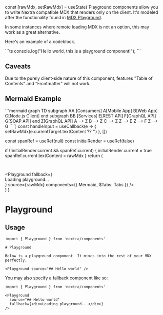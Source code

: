 
  const [rawMdx, setRawMdx] = useState(`Playground components allow you to write Nextra compatible MDX that renders only on the client. It's modeled after the functionality found in [MDX Playground](https://mdxjs.com/playground).

In some instances where remote loading MDX is not an option, this may work as a great alternative.

Here's an example of a codeblock.

\`\`\`ts
console.log("Hello world, this is a playground component!");
\`\`\`

## Caveats

Due to the purely client-side nature of this component, features "Table of Contents" and "Frontmatter" will not work.

## Mermaid Example

\`\`\`mermaid
graph TD
subgraph AA [Consumers]
A[Mobile App]
B[Web App]
C[Node.js Client]
end
subgraph BB [Services]
E[REST API]
F[GraphQL API]
G[SOAP API]
end
Z[GraphQL API]
A --> Z
B --> Z
C --> Z
Z --> E
Z --> F
Z --> G
\`\`\``)
  const handleInput = useCallback(e => {
    setRawMdx(e.currentTarget.textContent ?? '')
  }, [])

  const spanRef = useRef(null)
  const initialRender = useRef(false)

  if (!initialRender.current && spanRef.current) {
    initialRender.current = true
    spanRef.current.textContent = rawMdx
  }
  return (
    <div className="grid grid-cols-2 gap-2 mt-6">
      <Pre data-filename="MDX" icon={MdxIcon}>
        <Code>
          <span
            ref={spanRef}
            contentEditable
            suppressContentEditableWarning
            className="outline-none"
            onInput={handleInput}
          />
        </Code>
      </Pre>
      <div>
        <Playground
          fallback={
            <div className="flex h-full items-center justify-center text-4xl">
              Loading playground...
            </div>
          }
          source={rawMdx}
          components={{ Mermaid, $Tabs: Tabs }}
        />
      </div>
    </div>
  )
}

# Playground

<Demo />

## Usage

```mdx filename="Basic Usage"
import { Playground } from 'nextra/components'

# Playground

Below is a playground component. It mixes into the rest of your MDX perfectly.

<Playground source="## Hello world" />
```

You may also specify a fallback component like so:

```mdx filename="Usage with Fallback"
import { Playground } from 'nextra/components'

<Playground
  source="## Hello world"
  fallback={<div>Loading playground...</div>}
/>
```
